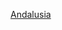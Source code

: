 {{Catmore|安達魯西亞}}

{{tsl|en|Category:Subdivisions of Andalusia||Category:Subdivisions of Andalusia}}
[[Category:西班牙各自治區省份|Andalusia]]